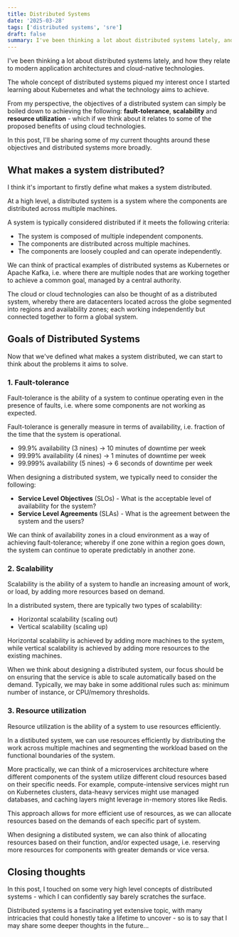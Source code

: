 ```yaml
---
title: Distributed Systems
date: '2025-03-28'
tags: ['distributed systems', 'sre']
draft: false
summary: I've been thinking a lot about distributed systems lately, and how they relate to modern application architectures and cloud-native technologies.
---
```


I've been thinking a lot about distributed systems lately, and how they relate to modern application architectures and cloud-native technologies.

The whole concept of distributed systems piqued my interest once I started learning about Kubernetes and what the technology aims to achieve.

From my perspective, the objectives of a distributed system can simply be boiled down to achieving the following: **fault-tolerance**, **scalability** and **resource utilization** - which if we think about it relates to some of the proposed benefits of using cloud technologies.

In this post, I'll be sharing some of my current thoughts around these objectives and distributed systems more broadly.

## What makes a system distributed?

I think it's important to firstly define what makes a system distributed.

At a high level, a distributed system is a system where the components are distributed across multiple machines.

A system is typically considered distributed if it meets the following criteria:

- The system is composed of multiple independent components.
- The components are distributed across multiple machines.
- The components are loosely coupled and can operate independently. 

We can think of practical examples of distributed systems as Kubernetes or Apache Kafka, i.e. where there are multiple nodes that are working together to achieve a common goal, managed by a central authority.

The cloud or cloud technologies can also be thought of as a distributed system, whereby there are datacenters located across the globe segmented into regions and availability zones; each working independently but connected together to form a global system.

## Goals of Distributed Systems

Now that we've defined what makes a system distributed, we can start to think about the problems it aims to solve.

### 1. Fault-tolerance

Fault-tolerance is the ability of a system to continue operating even in the presence of faults, i.e. where some components are not working as expected.

Fault-tolerance is generally measure in terms of availability, i.e. fraction of the time that the system is operational.

- 99.9% availability (3 nines) -> 10 minutes of downtime per week
- 99.99% availability (4 nines) -> 1 minutes of downtime per week
- 99.999% availability (5 nines) -> 6 seconds of downtime per week

When designing a distributed system, we typically need to consider the following:

- **Service Level Objectives** (SLOs) - What is the acceptable level of availability for the system?
- **Service Level Agreements** (SLAs) - What is the agreement between the system and the users?

We can think of availability zones in a cloud environment as a way of achieving fault-tolerance; whereby if one zone within a region goes down, the system can continue to operate predictably in another zone.

### 2. Scalability

Scalability is the ability of a system to handle an increasing amount of work, or load, by adding more resources based on demand.

In a distributed system, there are typically two types of scalability:

- Horizontal scalability (scaling out)
- Vertical scalability (scaling up)

Horizontal scalability is achieved by adding more machines to the system, while vertical scalability is achieved by adding more resources to the existing machines.

When we think about designing a distributed system, our focus should be on ensuring that the service is able to scale automatically based on the demand. Typically, we may bake in some additional rules such as: minimum number of instance, or CPU/memory thresholds.

### 3. Resource utilization

Resource utilization is the ability of a system to use resources efficiently.

In a distibuted system, we can use resources efficiently by distributing the work across multiple machines and segmenting the workload based on the functional boundaries of the system.

More practically, we can think of a microservices architecture where different components of the system utilize different cloud resources based on their specific needs. For example, compute-intensive services might run on Kubernetes clusters, data-heavy services might use managed databases, and caching layers might leverage in-memory stores like Redis.

This approach allows for more efficient use of resources, as we can allocate resources based on the demands of each specific part of system.

When designing a distibuted system, we can also think of allocating resources based on their function, and/or expected usage, i.e. reserving more resources for components with greater demands or vice versa.

## Closing thoughts

In this post, I touched on some very high level concepts of distributed systems - which I can confidently say barely scratches the surface.

Distributed systems is a fascinating yet extensive topic, with many intricacies that could honestly take a lifetime to uncover - so is to say that I may share some deeper thoughts in the future...
